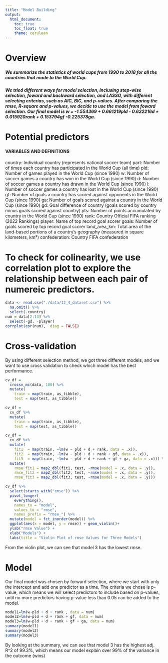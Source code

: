 ```yaml
---
title: "Model Building"
output: 
  html_document:
    toc: true
    toc_float: true
    theme: cerulean
---
```


# Overview

##### We summarize the statistics of world cups from 1990 to 2018 for all the countries that made to the World Cup.
##### We tried different ways for model selection, inclusing step-wise selection, foward and backward selection, and LASSO, with different selecting criterias, such as AIC, BIC, and p-values. After comparing the rmse, R-square and p-values, we decide to use the model from foward selection. Our final model is  w = -1.554369 + 0.661219pld - 0.622216d + 0.015920rank + 0.153794gf -0.225378ga.

# Potential predictors

#### VARIABLES AND DEFINITIONS
country: Individual country (represents national soccer team)
part: Number of times each country has participated in the World Cup (all time)
pld: Number of games played in the World Cup (since 1990)
w: Number of soccer games a country has won in the World Cup (since 1990)
d: Number of soccer games a country has drawn in the World Cup (since 1990)
l: Number of soccer games a country has lost in the World Cup (since 1990)
gf: Number of goals a country has scored against opponents in the World Cup (since 1990)
ga: Number of goals scored against a country in the World Cup (since 1990)
gd: Goal difference of country (goals scored by country minus goals scored against country)
pts: Number of points accumulated by country in the World Cup (since 1990)
rank: Country Official FIFA ranking (2022 Rankings)
player: Name of top record goal scorer
goals: Number of goals scored by top record goal scorer
land_area_km: Total area of the land-based  portions of a country’s geography (measured in square kilometers, km²)
confederation: Country FIFA confederation 

# To check for colinearity, we use correlation plot to explore the relationship between each pair of numereic predictors.

```r
data <- read.csv("./data/12_4_dataset.csv") %>% 
  na.omit() %>% 
  select(-country)
num = data[2:14] %>% 
  select(-gd, -player)
corrplot(cor(num),  diag = FALSE)
```



# Cross-validation

By using different selection method, we got three different models, and we want to use cross validation to check which model has the best performance.

```r
cv_df =
  crossv_mc(data, 100) %>% 
  mutate(
    train = map(train, as_tibble),
    test = map(test, as_tibble))

cv_df =
  cv_df %>% 
  mutate(
    train = map(train, as_tibble),
    test = map(test, as_tibble))

cv_df = 
  cv_df %>% 
  mutate(
    fit1  = map(train, ~lm(w ~ pld + d + rank, data = .x)),
    fit2  = map(train, ~lm(w ~ pld + d + rank + gf, data = .x)),
    fit3  = map(train, ~lm(w ~ pld + d + rank + gf + ga, data = .x))) %>% 
  mutate(
    rmse_fit1 = map2_dbl(fit1, test, ~rmse(model = .x, data = .y)),
    rmse_fit2 = map2_dbl(fit2, test, ~rmse(model = .x, data = .y)),
    rmse_fit3 = map2_dbl(fit3, test, ~rmse(model = .x, data = .y)))

cv_df %>% 
  select(starts_with("rmse")) %>% 
  pivot_longer(
    everything(),
    names_to = "model", 
    values_to = "rmse",
    names_prefix = "rmse_") %>% 
  mutate(model = fct_inorder(model)) %>% 
  ggplot(aes(x = model, y = rmse)) + geom_violin()+
  ylab("rmse Value") +
  xlab("Models") +
  labs(title = "Violin Plot of rmse Values for Three Models")

```


From the violin plot, we can see that model 3 has the lowest rmse.


# Model

Our final model was chosen by forward selection, where we start with only the intercept and add one predictor as a time. The criteria we chose is p-value, which means we will select predictors to include based on p-values, until no more predictors having p-value less than 0.05 can be added to the model.

```r
model1=lm(w~pld + d + rank , data = num)
model2=lm(w~pld + d + rank + gf, data = num)
model3=lm(w~pld + d + rank + gf + ga, data = num)
summary(model1)
summary(model2)
summary(model3)

```

By looking at the summary, we can see that model 3 has the highest adj. R^2 of 99.3%, which means our model explain over 99% of the variance in the outcome (wins)


